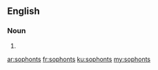 ==English==

===Noun===
{{head|en|noun plural form}}

# {{plural of|sophont|lang=en}}

[[ar:sophonts]]
[[fr:sophonts]]
[[ku:sophonts]]
[[my:sophonts]]